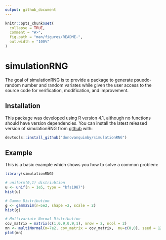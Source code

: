 ```yaml
---
output: github_document
---
```


<!-- README.md is generated from README.Rmd. Please edit that file -->

```r
knitr::opts_chunk$set(
  collapse = TRUE,
  comment = "#>",
  fig.path = "man/figures/README-",
  out.width = "100%"
)
```

# simulationRNG

<!-- badges: start -->
<!-- badges: end -->

The goal of simulationRNG is to provide a package to generate psuedo-random number and random variates while given the user access to the source code for verification, modification, and improvement. 


## Installation

This package was developed using R version 4.1, although no functions should have version dependencies. You can install the latest released version of simulationRNG from [github](https://github.com/donovanquimby/simulationRNG) with:

``` r
devtools::install_github("donovanquimby/simulationRNG")
```

## Example

This is a basic example which shows you how to solve a common problem:

```r
library(simulationRNG)

# uniform(0,1) distriubtion
u <- unif(n = 1e5, type = "bfs1987")
hist(u)

# Gamma Distribution
g <- gammaSim(n=5e2, shape =2, scale = 2)
hist(g)

# Multivariate Normal Distribution
cov_matrix = matrix(c(1,0.9,0.9,1), nrow = 2, ncol = 2)
mn <- multiNormal(n=7e2, cov_matrix = cov_matrix,  mu=c(0,0), seed = 122)
plot(mn)
```




